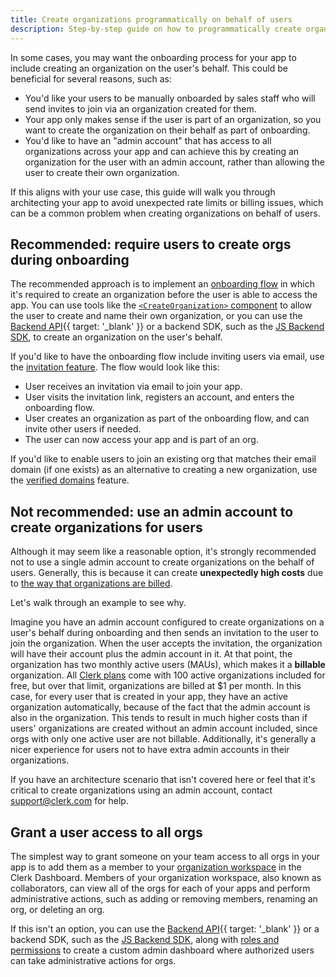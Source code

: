 ```yaml
---
title: Create organizations programmatically on behalf of users
description: Step-by-step guide on how to programmatically create organizations on your users' behalf in order to automate user onboarding, without running into rate limits and billing issues.
---
```


In some cases, you may want the onboarding process for your app to include creating an organization on the user's behalf. This could be beneficial for several reasons, such as:

- You'd like your users to be manually onboarded by sales staff who will send invites to join via an organization created for them.
- Your app only makes sense if the user is part of an organization, so you want to create the organization on their behalf as part of onboarding.
- You'd like to have an "admin account" that has access to all organizations across your app and can achieve this by creating an organization for the user with an admin account, rather than allowing the user to create their own organization.

If this aligns with your use case, this guide will walk you through architecting your app to avoid unexpected rate limits or billing issues, which can be a common problem when creating organizations on behalf of users.

## Recommended: require users to create orgs during onboarding

The recommended approach is to implement an [onboarding flow](/docs/references/nextjs/add-onboarding-flow) in which it's required to create an organization before the user is able to access the app. You can use tools like the [`<CreateOrganization>` component](/docs/components/organization/create-organization) to allow the user to create and name their own organization, or you can use the [Backend API](/docs/reference/backend-api/tag/Organizations#operation/CreateOrganization){{ target: '_blank' }} or a backend SDK, such as the [JS Backend SDK](/docs/references/backend/organization/create-organization), to create an organization on the user's behalf.

If you'd like to have the onboarding flow include inviting users via email, use the [invitation feature](/docs/users/invitations). The flow would look like this:

- User receives an invitation via email to join your app.
- User visits the invitation link, registers an account, and enters the onboarding flow.
- User creates an organization as part of the onboarding flow, and can invite other users if needed.
- The user can now access your app and is part of an org.

If you'd like to enable users to join an existing org that matches their email domain (if one exists) as an alternative to creating a new organization, use the [verified domains](/docs/organizations/verified-domains) feature.

## Not recommended: use an admin account to create organizations for users

Although it may seem like a reasonable option, it's strongly recommended not to use a single admin account to create organizations on the behalf of users. Generally, this is because it can create **unexpectedly high costs** due to [the way that organizations are billed](/docs/organizations/overview#monthly-active-organization-mao).

Let's walk through an example to see why.

Imagine you have an admin account configured to create organizations on a user's behalf during onboarding and then sends an invitation to the user to join the organization. When the user accepts the invitation, the organization will have their account plus the admin account in it. At that point, the organization has two monthly active users (MAUs), which makes it a **billable** organization. All [Clerk plans](https://clerk.com/pricing) come with 100 active organizations included for free, but over that limit, organizations are billed at $1 per month. In this case, for every user that is created in your app, they have an active organization automatically, because of the fact that the admin account is also in the organization. This tends to result in much higher costs than if users' organizations are created without an admin account included, since orgs with only one active user are not billable. Additionally, it's generally a nicer experience for users not to have extra admin accounts in their organizations.

If you have an architecture scenario that isn't covered here or feel that it's critical to create organizations using an admin account, contact [support@clerk.com](mailto:support@clerk.com) for help.

## Grant a user access to all orgs

The simplest way to grant someone on your team access to all orgs in your app is to add them as a member to your [organization workspace](/docs/organizations/organization-workspaces) in the Clerk Dashboard. Members of your organization workspace, also known as collaborators, can view all of the orgs for each of your apps and perform administrative actions, such as adding or removing members, renaming an org, or deleting an org.

If this isn't an option, you can use the [Backend API](/docs/reference/backend-api){{ target: '_blank' }} or a backend SDK, such as the [JS Backend SDK](/docs/references/backend/overview), along with [roles and permissions](/docs/organizations/roles-permissions) to create a custom admin dashboard where authorized users can take administrative actions for orgs.
